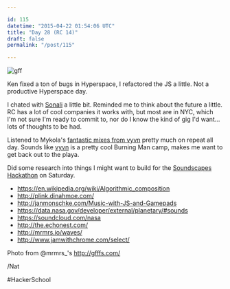 ```yaml
---

id: 115
datetime: "2015-04-22 01:54:06 UTC"
title: "Day 28 (RC 14)"
draft: false
permalink: "/post/115"

---
```


![gff](https://s3.amazonaws.com/f.cl.ly/items/1E1A3b3I102D3h2K3S0f/contained.gif)

Ken fixed a ton of bugs in Hyperspace, I refactored the JS a little. Not a productive Hyperspace day.

I chated with [Sonali](https://twitter.com/jollysonali) a little bit. Reminded me to think about the future a little. RC has a lot of cool companies it works with, but most are in NYC, which I'm not sure I'm ready to commit to, nor do I know the kind of gig I'd want... lots of thoughts to be had.

Listened to Mykola's [fantastic mixes from vyvn](https://soundcloud.com/muffs/sets/vyvn) pretty much on repeat all day. Sounds like [vyvn](http://vyvn.com/) is a pretty cool Burning Man camp, makes me want to get back out to the playa.

Did some research into things I might want to build for the [Soundscapes Hackathon](http://monthlymusichackathon.org/post/115585146087/soundscapes) on Saturday.

 - https://en.wikipedia.org/wiki/Algorithmic_composition
 - http://plink.dinahmoe.com/
 - http://janmonschke.com/Music-with-JS-and-Gamepads
 - https://data.nasa.gov/developer/external/planetary/#sounds
 - https://soundcloud.com/nasa
 - http://the.echonest.com/
 - http://mrmrs.io/waves/
 - http://www.jamwithchrome.com/select/
 
 Photo from @mrmrs_'s http://gfffs.com/
 
 /Nat
 
#HackerSchool

